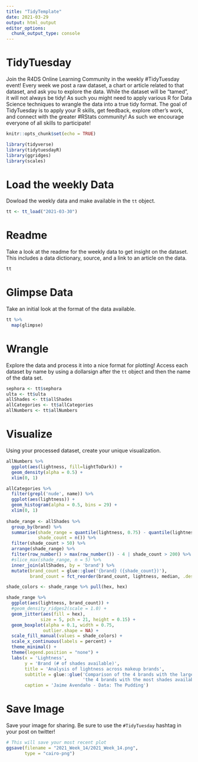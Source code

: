```yaml
---
title: "TidyTemplate"
date: 2021-03-29
output: html_output
editor_options: 
  chunk_output_type: console
---
```


# TidyTuesday

Join the R4DS Online Learning Community in the weekly #TidyTuesday event!
Every week we post a raw dataset, a chart or article related to that dataset, and ask you to explore the data.
While the dataset will be “tamed”, it will not always be tidy! As such you might need to apply various R for Data Science techniques to wrangle the data into a true tidy format.
The goal of TidyTuesday is to apply your R skills, get feedback, explore other’s work, and connect with the greater #RStats community!
As such we encourage everyone of all skills to participate!

```r

knitr::opts_chunk$set(echo = TRUE)

library(tidyverse)
library(tidytuesdayR)
library(ggridges)
library(scales)

```

# Load the weekly Data

Dowload the weekly data and make available in the `tt` object.

```r

tt <- tt_load("2021-03-30")

```


# Readme

Take a look at the readme for the weekly data to get insight on the dataset.
This includes a data dictionary, source, and a link to an article on the data.

```r

tt

```


# Glimpse Data

Take an initial look at the format of the data available.

```r

tt %>% 
  map(glimpse)

```

# Wrangle

Explore the data and process it into a nice format for plotting! Access each dataset by name by using a dollarsign after the `tt` object and then the name of the data set.

```r

sephora <- tt$sephora
ulta <- tt$ulta
allShades <- tt$allShades
allCategories <- tt$allCategories
allNumbers <- tt$allNumbers

```


# Visualize

Using your processed dataset, create your unique visualization.

```r

allNumbers %>%
  ggplot(aes(lightness, fill=lightToDark)) +
  geom_density(alpha = 0.5) +
  xlim(0, 1)

allCategories %>%
  filter(grepl('nude', name)) %>%
  ggplot(aes(lightness)) +
  geom_histogram(alpha = 0.5, bins = 29) +
  xlim(0, 1)
  
shade_range <- allShades %>% 
  group_by(brand) %>%
  summarise(shade_range = quantile(lightness, 0.75) - quantile(lightness, 0.25),
            shade_count = n()) %>% 
  filter(shade_count > 50) %>%
  arrange(shade_range) %>%
  filter(row_number() > max(row_number()) - 4 | shade_count > 200) %>%
  #slice_max(shade_range, n = 5) %>%
  inner_join(allShades, by = 'brand') %>%
  mutate(brand_count = glue::glue('{brand} ({shade_count})'),
         brand_count = fct_reorder(brand_count, lightness, median, .desc = TRUE))

shade_colors <- shade_range %>% pull(hex, hex)

shade_range %>%
  ggplot(aes(lightness, brand_count)) +
  #geom_density_ridges2(scale = 1.0) +
  geom_jitter(aes(fill = hex),
             size = 5, pch = 21, height = 0.15) +
  geom_boxplot(alpha = 0.1, width = 0.75,
              outlier.shape = NA) +
  scale_fill_manual(values = shade_colors) +
  scale_x_continuous(labels = percent) +
  theme_minimal() +
  theme(legend.position = "none") +
  labs(x = 'Lightness',
       y = 'Brand (# of shades available)',
       title = 'Analysis of lightness across makeup brands',
       subtitle = glue::glue('Comparison of the 4 brands with the largest range vs. ',
                             'the 4 brands with the most shades available.'),
       caption = 'Jaime Avendaño - Data: The Pudding')


```

# Save Image

Save your image for sharing. Be sure to use the `#TidyTuesday` hashtag in your post on twitter! 

```r

# This will save your most recent plot
ggsave(filename = "2021_Week_14/2021_Week_14.png",
       type = "cairo-png")

```
